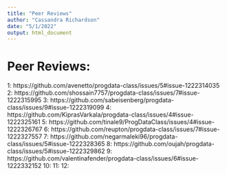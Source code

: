 ```yaml
---
title: "Peer Reviews"
author: "Cassandra Richardson"
date: "5/1/2022"
output: html_document
---
```


# Peer Reviews:

1: https://github.com/avenetto/progdata-class/issues/5#issue-1222314035
2: https://github.com/shossain7757/progdata-class/issues/7#issue-1222315995 
3: https://github.com/sabeisenberg/progdata-class/issues/9#issue-1222319099
4: https://github.com/KiprasVarkala/progdata-class/issues/4#issue-1222325161
5: https://github.com/tinale9/ProgDataClass/issues/4#issue-1222326767
6: https://github.com/reupton/progdata-class/issues/7#issue-1222327557
7: https://github.com/negarmaleki96/progdata-class/issues/5#issue-1222328365
8: https://github.com/oujah/progdata-class/issues/5#issue-1222329862
9: https://github.com/valentinafender/progdata-class/issues/6#issue-1222332152
10:
11:
12: